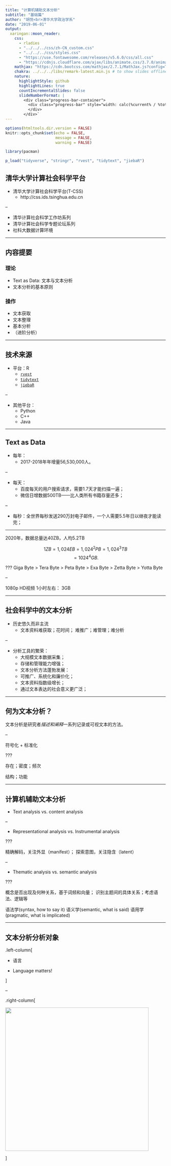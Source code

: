 ```yaml
---
title: "计算机辅助文本分析"
subtitle: "基础篇"
author: "胡悦<br>清华大学政治学系"
date: "2019-06-01"
output:
  xaringan::moon_reader:
    css: 
      - rladies
      - "../../../css/zh-CN_custom.css"
      - "../../../css/styles.css"
      - "https://use.fontawesome.com/releases/v5.6.0/css/all.css"
      - "https://cdnjs.cloudflare.com/ajax/libs/animate.css/3.7.0/animate.min.css"
    mathjax: "https://cdn.bootcss.com/mathjax/2.7.1/MathJax.js?config=TeX-MML-AM_HTMLorMML"
    chakra: ../../../libs/remark-latest.min.js # to show slides offline
    nature:
      highlightStyle: github
      highlightLines: true
      countIncrementalSlides: false
      slideNumberFormat: |
        <div class="progress-bar-container">
          <div class="progress-bar" style="width: calc(%current% / %total% * 100%);">
          </div>
        </div>`
---
```



```r
options(htmltools.dir.version = FALSE)
knitr::opts_chunk$set(echo = FALSE,
                      message = FALSE,
                      warning = FALSE)

library(pacman)

p_load("tidyverse", "stringr", "rvest", "tidytext", "jiebaR")
```

## 清华大学计算社会科学平台

* 清华大学计算社会科学平台(T-CSS)
    + http://css.ids.tsinghua.edu.cn

--

* 清华计算社会科学工作坊系列
* 清华计算社会科学专题论坛系列
* 社科大数据计算环境

---

## 内容提要

### 理论

* Text as Data: 文本与文本分析
* 文本分析的基本原则

### 操作

* 文本获取
* 文本整理
* 基本分析
* （进阶分析）


---

## 技术来源

* 平台：R
    + [`rvest`](https://rvest.tidyverse.org/)
    + [`tidytext`](https://www.tidytextmining.com/)
    + [`jiebaR`](https://qinwenfeng.com/jiebaR/)
    
--

* 其他平台：
    + Python
    + C++
    + Java

---

## Text as Data

* 每年： 
    + 2017-2018年年增量56,530,000人。

--

* 每天：
    + 百度每天的用户搜索请求，需要1.7天才能扫描一遍；
    + 微信日增数据500TB——比人类所有书籍存量还多；

--

* 每秒：全世界每秒发送290万封电子邮件，一个人需要5.5年日以继夜才能读完；

---

2020年，数据总量达40ZB，人均5.2TB

$$1ZB = 1,024EB = 1,024^2PB = 1,024^3TB$$
$$ = 1024^4GB.$$


???
Giga Byte > Tera Byte > Peta Byte > 
Exa Byte > Zetta Byte > Yotta Byte

--

1080p HD视频 1小时左右： 3GB

---

## 社会科学中的文本分析

* 历史悠久而非主流
    + 文本资料难获取；花时间； 难推广；难管理；难分析

--

* 分析工具的繁荣：
    + 大规模文本数据采集；
    + 存储和管理能力增强；
    + 文本分析方法蓬勃发展：
    + 可推广、系统化和廉价化；
    + 文本资料指数级增长；
    + 通过文本表达的社会意义更广泛；

---

## 何为文本分析？

文本分析是研究者*描述和阐释*一系列记录或可视文本的方法。

--

符号化 + 标准化

???

存在；密度；频次

结构；功能


---

## 计算机辅助文本分析

* Text analysis vs. content analysis

--

* Representational analysis vs. Instrumental analysis

???

精确解码，关注外显（manifest）；
探索意图，关注隐含（latent）

--

* Thematic analysis vs. semantic analysis

???

概念是否出现及何种关系，基于词频和向量；
识别主题间的具体关系；考虑语法、逻辑等

语法学(syntax, how to say it)
语义学(semantic, what is said)
语用学(pragmatic, what is implicated)

---

## 文本分析分析对象

.left-column[

* 语言

* Language matters!

]

--

.right-column[

<img src="image/arrival.jpg" height = 450 />

]